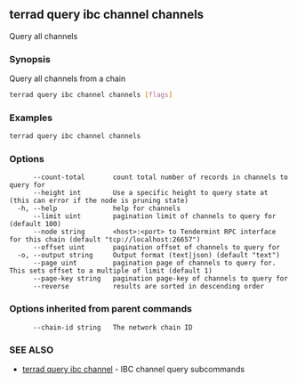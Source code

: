 ## terrad query ibc channel channels

Query all channels

### Synopsis

Query all channels from a chain

```sh Terrad
terrad query ibc channel channels [flags]
```

### Examples

```sh Terrad
terrad query ibc channel channels
```

### Options

```
      --count-total       count total number of records in channels to query for
      --height int        Use a specific height to query state at (this can error if the node is pruning state)
  -h, --help              help for channels
      --limit uint        pagination limit of channels to query for (default 100)
      --node string       <host>:<port> to Tendermint RPC interface for this chain (default "tcp://localhost:26657")
      --offset uint       pagination offset of channels to query for
  -o, --output string     Output format (text|json) (default "text")
      --page uint         pagination page of channels to query for. This sets offset to a multiple of limit (default 1)
      --page-key string   pagination page-key of channels to query for
      --reverse           results are sorted in descending order
```

### Options inherited from parent commands

```
      --chain-id string   The network chain ID
```

### SEE ALSO

* [terrad query ibc channel](terrad_query_ibc_channel.md)	 - IBC channel query subcommands



